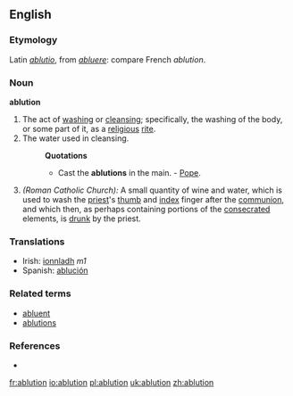 ==English==

===Etymology===
Latin ''[[ablutio]]'', from ''[[abluere]]'': compare French ''ablution''.

===Noun===
'''ablution'''

# The act of [[washing]] or [[cleansing]]; specifically, the washing of the body, or some part of it, as a [[religious]] [[rite]].
# The water used in cleansing.
#:'''Quotations'''
#:*Cast the '''ablutions''' in the main. - [[Pope]].
# ''(Roman Catholic Church):'' A small quantity of wine and water, which is used to wash the [[priest]]'s [[thumb]] and [[index]] finger after the [[communion]], and which then, as perhaps containing portions of the [[consecrated]] elements, is [[drunk]] by the priest.

===Translations===
*Irish: [[ionnladh]] ''m1''
*Spanish: [[ablución]]

===Related terms===
* [[abluent]]
* [[ablutions]]

===References===
*{{R:1913}}

[[fr:ablution]]
[[io:ablution]]
[[pl:ablution]]
[[uk:ablution]]
[[zh:ablution]]